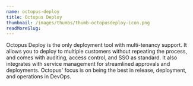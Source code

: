 ```yaml
---
name: octopus-deploy
title: Octopus Deploy
thumbnail: /images/thumbs/thumb-octopusdeploy-icon.png
readMoreSlug:
---
```


Octopus Deploy is the only deployment tool with multi-tenancy support. It allows you to deploy to multiple customers without repeating the process, and comes with auditing, access control, and SSO as standard. It also integrates with service management for streamlined approvals and deployments. Octopus' focus is on being the best in release, deployment, and operations in DevOps.